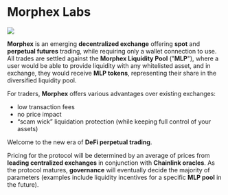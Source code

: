 # Morphex Labs

<img src="/images/Morphex_Post_00.jpg" />

**Morphex** is an emerging **decentralized exchange** offering **spot** and **perpetual futures** trading,
while requiring only a wallet connection to use. All trades are settled against the **Morphex Liquidity Pool** ("**MLP**"), where a user would be able to provide liquidity with any whitelisted asset, and in exchange, they would receive **MLP tokens**, representing their share in the diversified liquidity pool.

For traders, **Morphex** offers various advantages over existing exchanges:

- low transaction fees
- no price impact
- “scam wick” liquidation protection (while keeping full control of your assets)

Welcome to the new era of **DeFi perpetual trading**.

Pricing for the protocol will be determined by an average of prices from **leading centralized exchanges**  in conjunction with **Chainlink oracles**. As the protocol matures, **governance** will eventually decide the majority of parameters (examples include liquidity incentives for a specific **MLP pool** in the future).
